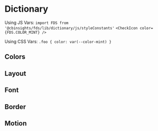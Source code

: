 
<Meta title="FDS|1 - Dictionary" />

# Dictionary

Using JS Vars: 
`import FDS from '@cbinsights/fds/lib/dictionary/js/styleConstants'`
`<CheckIcon color={FDS.COLOR_MINT} />`

Using CSS Vars:
`.foo { color: var(--color-mint) }`

## Colors

<Story name="Colors">
  <ColorSwatchWrapper>
      <ColorSwatch hex="404040" cssVar="var(--color-charcoal)" jsVar="COLOR_CHARCOAL" />
      <ColorSwatch hex="757575" cssVar="var(--color-slate)" jsVar="COLOR_SLATE" />
      <ColorSwatch hex="a2a0a0" cssVar="var(--color-gray)" jsVar="COLOR_GRAY" />
      <ColorSwatch hex="c2bfbf" cssVar="var(--color-silver)" jsVar="COLOR_SILVER" />
      <ColorSwatch hex="d6d4d4" cssVar="var(--color-timberwolf)" jsVar="COLOR_TIMBERWOLF" />
      <ColorSwatch hex="f2f2f2" cssVar="var(--color-lightGray)" jsVar="COLOR_LIGHT_GRAY" />
      <ColorSwatch hex="ffffff" cssVar="var(--color-white)" jsVar="COLOR_WHITE" />
      <ColorSwatch hex="003366" cssVar="var(--color-navy)" jsVar="COLOR_NAVY" />
      <ColorSwatch hex="006699" cssVar="var(--color-blue)" jsVar="COLOR_BLUE" />
      <ColorSwatch hex="4cabce" cssVar="var(--color-aqua)" jsVar="COLOR_AQUA" />
      <ColorSwatch hex="bbdbe5" cssVar="var(--color-sky)" jsVar="COLOR_SKY" />
      <ColorSwatch hex="f1f5f7" cssVar="var(--color-haze)" jsVar="COLOR_HAZE" />
      <ColorSwatch hex="e5323e" cssVar="var(--color-red)" jsVar="COLOR_RED" />
      <ColorSwatch hex="ff6633" cssVar="var(--color-orange)" jsVar="COLOR_ORANGE" />
      <ColorSwatch hex="f9a862" cssVar="var(--color-sienna)" jsVar="COLOR_SIENNA" />
      <ColorSwatch hex="fcc89a" cssVar="var(--color-sand)" jsVar="COLOR_SAND" />
      <ColorSwatch hex="00986b" cssVar="var(--color-green)" jsVar="COLOR_GREEN" />
      <ColorSwatch hex="70c390" cssVar="var(--color-mint)" jsVar="COLOR_MINT" />
      <ColorSwatch hex="a02385" cssVar="var(--color-purple)" jsVar="COLOR_PURPLE" />
      <ColorSwatch hex="d772ad" cssVar="var(--color-violet)" jsVar="COLOR_VIOLET" />
  </ColorSwatchWrapper>
</Story>

## Layout

<Story name="Layout">
  <TableLayout
    headers={['CSS Var', 'JS Var', 'Value']}
    data={[
        ['var(--media-xs)', 'MEDIA_XS', "18px" ],
        ['var(--media-s)', 'MEDIA_S', "24px" ],
        ['var(--media-m)', 'MEDIA_M', "34px" ],
        ['var(--media-l)', 'MEDIA_L', "50px" ],
        ['var(--media-xl)', 'MEDIA_XL', "72px" ],
        ['var(--space-double)', 'SPACE_DOUBLE', "32px" ],
        ['var(--space-default)', 'SPACE_DEFAULT', "16px" ],
        ['var(--space-half)', 'SPACE_HALF', "8px" ],
        ['var(--zindex-navigation)', 'ZINDEX_NAVIGATION', "10" ],
        ['var(--zindex-popover)', 'ZINDEX_POPOVER', "20" ],
        ['var(--zindex-shim)', 'ZINDEX_SHIM', "30" ],
        ['var(--zindex-modal)', 'ZINDEX_MODAL', "40" ],
        ['var(--zindex-crazy)', 'ZINDEX_CRAZY', "50" ],
    ]} 
  />
</Story>


## Font

<Story name="Font">
  <TableLayout
    headers={['CSS Var', 'JS Var', 'Value']}
    data={[
        ['var(--font-color-link)', 'FONT_COLOR_LINK', "#006699" ],
        ['var(--font-color-linkInverted)', 'FONT_COLOR_LINK_INVERTED', "#4cabce" ],
        ['var(--font-color-heading)', 'FONT_COLOR_HEADING', "#404040" ],
        ['var(--font-color-primary)', 'FONT_COLOR_PRIMARY', "rgba(64, 64, 64, 0.87)" ],
        ['var(--font-color-secondary)', 'FONT_COLOR_SECONDARY', "rgba(64, 64, 64, 0.60)" ],
        ['var(--font-color-hint)', 'FONT_COLOR_HINT', "rgba(64, 64, 64, 0.38)" ],
        ['var(--font-color-headingInverted)', 'FONT_COLOR_HEADING_INVERTED', "#ffffff" ],
        ['var(--font-color-primaryInverted)', 'FONT_COLOR_PRIMARY_INVERTED', "rgba(255, 255, 255, 0.87)" ],
        ['var(--font-color-secondaryInverted)', 'FONT_COLOR_SECONDARY_INVERTED', "rgba(255, 255, 255, 0.60)" ],
        ['var(--font-color-hintInverted)', 'FONT_COLOR_HINT_INVERTED', "rgba(255, 255, 255, 0.38)" ],
        ['var(--font-color-error)', 'FONT_COLOR_ERROR', "#e5323e" ],
        ['var(--font-color-success)', 'FONT_COLOR_SUCCESS', "#00986b" ],
        ['var(--font-color-errorInverted)', 'FONT_COLOR_ERROR_INVERTED', "#e5323e" ],
        ['var(--font-color-successInverted)', 'FONT_COLOR_SUCCESS_INVERTED', "#70c390" ],
        ['var(--font-family-condensed)', 'FONT_FAMILY_CONDENSED', "'Roboto Condensed', 'Helvetica Neue', Helvetica, 'Segoe UI', Arial, sans-serif" ],
        ['var(--font-family-default)', 'FONT_FAMILY_DEFAULT', "Roboto, 'Helvetica Neue', Helvetica, 'Segoe UI', Arial, sans-serif" ],
        ['var(--font-family-mono)', 'FONT_FAMILY_MONO', "Monaco, Consolas, monospace" ],
        ['var(--font-lineHeight-bigText)', 'FONT_LINE_HEIGHT_BIG_TEXT', "1.2" ],
        ['var(--font-lineHeight-default)', 'FONT_LINE_HEIGHT_DEFAULT', "1.5" ],
        ['var(--font-lineHeight-smallText)', 'FONT_LINE_HEIGHT_SMALL_TEXT', "1.8" ],
        ['var(--font-size-xs)', 'FONT_SIZE_XS', "10px" ],
        ['var(--font-size-s)', 'FONT_SIZE_S', "12px" ],
        ['var(--font-size-m)', 'FONT_SIZE_M', "14px" ],
        ['var(--font-size-default)', 'FONT_SIZE_DEFAULT', "14px" ],
        ['var(--font-size-l)', 'FONT_SIZE_L', "16px" ],
        ['var(--font-size-xl)', 'FONT_SIZE_XL', "20px" ],
        ['var(--font-size-2xl)', 'FONT_SIZE_2XL', "24px" ],
        ['var(--font-size-3xl)', 'FONT_SIZE_3XL', "32px" ],
        ['var(--font-size-4xl)', 'FONT_SIZE_4XL', "38px" ],
        ['var(--font-weight-default)', 'FONT_WEIGHT_DEFAULT', "400" ],
        ['var(--font-weight-medium)', 'FONT_WEIGHT_MEDIUM', "500" ],
        ['var(--font-weight-bold)', 'FONT_WEIGHT_BOLD', "700" ],
    ]} 
  />
</Story>

## Border

<Story name="Border">
  <TableLayout
    headers={['CSS Var', 'JS Var', 'Value']}
    data={[
        ['var(--border-color-input)', 'BORDER_COLOR_INPUT', "rgba(64, 64, 64, 0.24)" ],
        ['var(--border-color-focusRing)', 'BORDER_COLOR_FOCUS_RING', "rgba(76, 171, 206, 0.6)" ],
        ['var(--border-radius-default)', 'BORDER_RADIUS_DEFAULT', "4px" ],
    ]} 
  />
</Story>

## Motion

<Story name="Motion">
  <TableLayout
    headers={['CSS Var', 'JS Var', 'Value']}
    data={[
        ['var(--motion-easing-default)', 'MOTION_EASING_DEFAULT', "cubic-bezier(0.4, 0, 0.2, 1)" ],
        ['var(--motion-easing-decelerate)', 'MOTION_EASING_DECELERATE', "cubic-bezier(0, 0, 0.2, 1)" ],
        ['var(--motion-easing-accelerate)', 'MOTION_EASING_ACCELERATE', "cubic-bezier(0.4, 0, 1, 1)" ],
    ]} 
  />
</Story>
